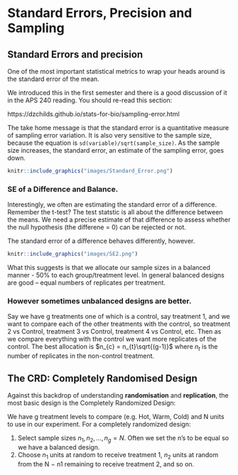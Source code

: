 # Standard Errors, Precision and Sampling

## Standard Errors and precision

One of the most important statistical metrics to wrap your heads around is the standard error of the mean.

We introduced this in the first semester and there is a good discussion of it in the APS 240 reading.  You should re-read this section:

https://dzchilds.github.io/stats-for-bio/sampling-error.html

The take home message is that the standard error is a quantitative measure of sampling error variation.  It is also very sensitive to the sample size, because the equation is `sd(variable)/sqrt(sample_size)`.  As the sample size increases, the standard error, an estimate of the sampling error, goes down.

```r
knitr::include_graphics("images/Standard_Error.png")
```

### SE of a Difference and Balance.

Interestingly, we often are estimating the standard error of a difference.  Remember the t-test?  The test statstic is all about the difference between the means.  We need a precise estimate of that difference to assess whether the null hypothesis (the differene = 0) can be rejected or not.

The standard error of a difference behaves differently, however.

```r
knitr::include_graphics("images/SE2.png")
```

What this suggests is that we allocate our sample sizes in a balanced manner - 50% to each group/treatment level.  In general balanced designs are good – equal numbers of replicates per treatment.

### However sometimes unbalanced designs are better.

Say we have g treatments one of which is a control, say treatment 1, and we want to compare each of the other treatments with the control, so treatment 2 vs Control, treatment 3 vs Control, treatment 4 vs Control, etc. Then as we compare everything with the control we want more replicates of the control. The best allocation is $n_{c} = n_{t}\sqrt{(g-1)}$
where $n_{t}$ is the number of replicates in the non-control treatment.

## The CRD: Completely Randomised Design

Against this backdrop of understanding **randomisation** and **replication**, the most basic design is the Completely Randomized Design:

We have g treatment levels to compare (e.g. Hot, Warm, Cold) and N units to use in our experiment. For a completely randomized design:

1. Select sample sizes $n_{1}, n_{2}, . . . , n_{g} = N$. Often we set the n’s to be equal so we have a  balanced design.
2. Choose $n_{1}$ units at random to receive treatment 1, $n_{2}$ units at random from the N − n1 remaining to receive treatment 2, and so on.


